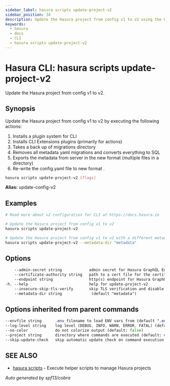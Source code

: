 ```yaml
---
sidebar_label: hasura scripts update-project-v2
sidebar_position: 34
description: Update the Hasura project from config v1 to v2 using the Hasura CLI
keywords:
  - hasura
  - docs
  - CLI
  - hasura scripts update-project-v2
---
```


# Hasura CLI: hasura scripts update-project-v2

Update the Hasura project from config v1 to v2.

## Synopsis

Update the Hasura project from config v1 to v2 by executing the following actions:

1. Installs a plugin system for CLI
2. Installs CLI Extensions plugins (primarily for actions)
3. Takes a back up of migrations directory
4. Removes all metadata yaml migrations and converts everything to SQL
5. Exports the metadata from server in the new format (multiple files in a directory)
6. Re-write the config.yaml file to new format
.

```bash
hasura scripts update-project-v2 [flags]
```

**Alias:** update-config-v2

## Examples

```bash
# Read more about v2 configuration for CLI at https://docs.hasura.io

# Update the Hasura project from config v1 to v2
hasura scripts update-project-v2

# Update the Hasura project from config v1 to v2 with a different metadata directory:
hasura scripts update-project-v2 --metadata-dir "metadata"
```

## Options

```sass
    --admin-secret string            admin secret for Hasura GraphQL Engine (env "HASURA_GRAPHQL_ADMIN_SECRET")
    --certificate-authority string   path to a cert file for the certificate authority (env "HASURA_GRAPHQL_CERTIFICATE_AUTHORITY")
    --endpoint string                http(s) endpoint for Hasura GraphQL Engine (env "HASURA_GRAPHQL_ENDPOINT")
-h, --help                           help for update-project-v2
    --insecure-skip-tls-verify       skip TLS verification and disable cert checking (default: false) (env "HASURA_GRAPHQL_INSECURE_SKIP_TLS_VERIFY")
    --metadata-dir string             (default "metadata")
```

## Options inherited from parent commands

```sass
--envfile string      .env filename to load ENV vars from (default ".env")
--log-level string    log level (DEBUG, INFO, WARN, ERROR, FATAL) (default "INFO")
--no-color            do not colorize output (default: false)
--project string      directory where commands are executed (default: current dir)
--skip-update-check   skip automatic update check on command execution
```

## SEE ALSO

* [hasura scripts](/hasura-cli/commands/hasura_scripts.mdx)	 - Execute helper scripts to manage Hasura projects

_Auto generated by spf13/cobra_
